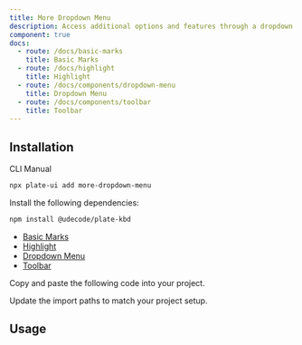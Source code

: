 ```yaml
---
title: More Dropdown Menu
description: Access additional options and features through a dropdown menu.
component: true
docs:
  - route: /docs/basic-marks
    title: Basic Marks
  - route: /docs/highlight
    title: Highlight
  - route: /docs/components/dropdown-menu
    title: Dropdown Menu
  - route: /docs/components/toolbar
    title: Toolbar
---
```


<ComponentPreview name="playground-demo" id="basicnodes" />

## Installation

<Tabs defaultValue="cli">

<TabsList>
<TabsTrigger value="cli">CLI</TabsTrigger>
<TabsTrigger value="manual">Manual</TabsTrigger>
</TabsList>
<TabsContent value="cli">

```bash
npx plate-ui add more-dropdown-menu
```

</TabsContent>

<TabsContent value="manual">

<Steps>

<Step>

Install the following dependencies:

```bash
npm install @udecode/plate-kbd
```

- [Basic Marks](/docs/basic-marks)
- [Highlight](/docs/highlight)
- [Dropdown Menu](/docs/components/dropdown-menu)
- [Toolbar](/docs/components/toolbar)

</Step>

<Step>

Copy and paste the following code into your project.

</Step>

<ComponentSource name="more-dropdown-menu" />

<Step>

Update the import paths to match your project setup.

</Step>

</Steps>

</TabsContent>

</Tabs>

## Usage

<ComponentSource name="fixed-toolbar-buttons" />
<ComponentSource name="floating-toolbar-buttons" />
